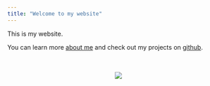 ```yaml
---
title: "Welcome to my website"
---
```

This is my website. 

You can learn more [about me](about.html) and check out my projects on [github](http://github.com/txbrook/).

<br/><br/>
<center>
<img src="img/home.jpeg">
</center>
